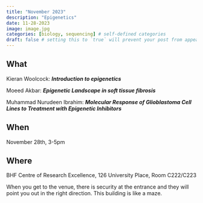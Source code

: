 ```yaml
---
title: "November 2023"
description: "Epigenetics"
date: 11-28-2023
image: image.jpg
categories: [biology, sequencing] # self-defined categories
draft: false # setting this to `true` will prevent your post from appearing on your listing page until you're ready!
---
```


## What

Kieran Woolcock: ***Introduction to epigenetics***

Moeed Akbar: ***Epigenetic Landscape in soft tissue fibrosis***

Muhammad Nurudeen Ibrahim: ***Molecular Response of Glioblastoma Cell Lines to Treatment with Epigenetic Inhibitors***

## When

November 28th, 3-5pm

## Where

BHF Centre of Research Excellence, 126 University Place, Room C222/C223

When you get to the venue, there is security at the entrance and they will point you out in the right direction. This building is like a maze.
